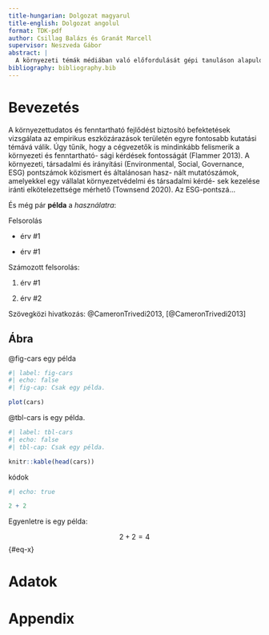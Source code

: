 ```yaml
---
title-hungarian: Dolgozat magyarul
title-english: Dolgozat angolul
format: TDK-pdf
author: Csillag Balázs és Granát Marcell
supervisor: Neszveda Gábor
abstract: |
  A környezeti témák médiában való előfordulását gépi tanuláson alapuló strukturális témamodellezés (STM) módszerével értékeljük, egy, a Egyesült Államokban megjelent hirarchivumot használva. Fama-MacBeth-regressziókat fut- tatva at a megállapítást tesszük, hogy azokban az idöszakokban, amikor a média aktivan tudósit a környezetvédelmi kérdésekröl, a ESG-pontszámok jelentós negativ hatással vannak a jövöbeli hozamokra, mig azokban a hónapokban, amikor keve- sebb ilyen témájú cikk lát napvilágot, a befektetök nem veszik figyelembe a fenn- tarthatósági intézkedéseket, és az ESG-pontszámok nem birnak magyarázó erővel.
bibliography: bibliography.bib
---
```



#	Bevezetés

A környezettudatos és fenntartható fejlődést biztosító befektetések vizsgálata az empirikus eszközárazások területén egyre fontosabb kutatási témává válik. Úgy tűnik, hogy a cégvezetők is mindinkább felismerik a környezeti és fenntartható- sági kérdések fontosságát (Flammer 2013). A környezeti, társadalmi és irányítási (Environmental, Social, Governance, ESG) pontszámok közismert és általánosan hasz- nált mutatószámok, amelyekkel egy vállalat környezetvédelmi és társadalmi kérdé- sek kezelése iránti elkötelezettsége mérhető (Townsend 2020). Az ESG-pontszá...

És még pár **példa** a *használatra*:


Felsorolás

- érv #1

- érv #1

Számozott felsorolás:

1. érv #1

2. érv #2

Szövegközi hivatkozás: @CameronTrivedi2013, [@CameronTrivedi2013]

## Ábra

@fig-cars egy példa

```r
#| label: fig-cars
#| echo: false
#| fig-cap: Csak egy példa.

plot(cars)
```

@tbl-cars is egy példa.

```r
#| label: tbl-cars
#| echo: false
#| tbl-cap: Csak egy példa.

knitr::kable(head(cars))
```

kódok

```r
#| echo: true

2 + 2
```

Egyenletre is egy példa:

$$
2 + 2 = 4
$$ {#eq-x}

# Adatok

# Appendix {-}